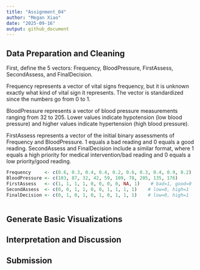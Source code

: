 ```yaml
---
title: "Assignment_04"
author: "Megan Xiao"
date: "2025-09-16"
output: github_document
---
```


## Data Preparation and Cleaning

First, define the 5 vectors: Frequency, BloodPressure, FirstAssess, SecondAssess, and FinalDecision.

Frequency represents a vector of vital signs frequency, but it is unknown exactly what kind of vital sign it represents. The vector is standardized since the numbers go from 0 to 1.

BloodPressure represents a vector of blood pressure measurements ranging from 32 to 205. Lower values indicate hypotension (low blood pressure) and higher values indicate hypertension (high blood pressure).

FirstAssess represents a vector of the initial binary assessments of Frequency and BloodPressure. 1 equals a bad reading and 0 equals a good reading. SecondAssess and FinalDecision include a similar format, where 1 equals a high priority for medical intervention/bad reading and 0 equals a low priority/good reading.

```r
Frequency     <- c(0.6, 0.3, 0.4, 0.4, 0.2, 0.6, 0.3, 0.4, 0.9, 0.2)
BloodPressure <- c(103, 87, 32, 42, 59, 109, 78, 205, 135, 176)
FirstAssess   <- c(1, 1, 1, 1, 0, 0, 0, 0, NA, 1)    # bad=1, good=0
SecondAssess  <- c(0, 0, 1, 1, 0, 0, 1, 1, 1, 1)    # low=0, high=1
FinalDecision <- c(0, 1, 0, 1, 0, 1, 0, 1, 1, 1)    # low=0, high=1
```

```r

```

## Generate Basic Visualizations


## Interpretation and Discussion

## Submission